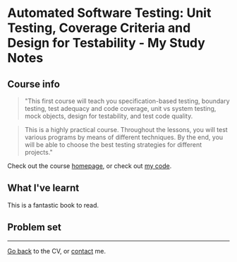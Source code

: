
<Layout titlePage="Beginning Python">

# Automated Software Testing: Unit Testing, Coverage Criteria and Design for Testability - My Study Notes

## Course info
> "This first course will teach you specification-based testing, boundary testing, test adequacy and code coverage, unit vs system testing, mock objects, design for testability, and test code quality.

> This is a highly practical course. Throughout the lessons, you will test various programs by means of different techniques. By the end, you will be able to choose the best testing strategies for different projects."

Check out the course [homepage](https://www.edx.org/course/automated-software-testing-unit-testing-coverage-2), or check out [my code](https://github.com).
## What I've learnt
This is a fantastic book to read.
 
## Problem set
---
[Go back](/) to the CV, or [contact](/contact) me.

</Layout>   